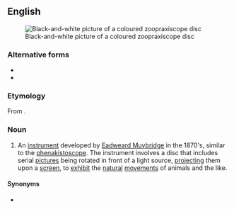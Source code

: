 {{also|zoöpraxiscope}}
==English==
{{Wikipedia}}
[[File:Zoopraxiscope 16485u.jpg|thumb|Black-and-white picture of a coloured zoopraxiscope disc]]

===Alternative forms===
* {{l|en|zoöpraxiscope}}
* {{l|en|zoopraxinoscope}}

===Etymology===
From {{af|en|zoo|praxis|scope}}.

===Noun===
{{en-noun}}

# {{lb|en|photography|historical}} An [[instrument]] developed by [[w:Eadweard Muybridge|Eadweard Muybridge]] in the 1870's, similar to the [[phenakistoscope]]. The instrument involves a disc that includes serial [[pictures]] being rotated in front of a light source, [[project]]ing them upon a [[screen]], to [[exhibit]] the [[natural]] [[movements]] of animals and the like.

====Synonyms====
* {{l|en|zoogyroscope}}